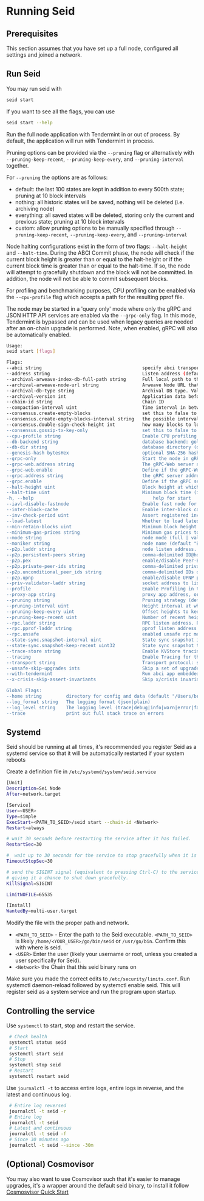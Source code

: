 # Running Seid

## Prerequisites
This section assumes that you have set up a full node, configured all settings and joined a network.

## Run Seid
You may run seid with
```bash
seid start
```

If you want to see all the flags, you can use
```bash
seid start --help
```
Run the full node application with Tendermint in or out of process. By
default, the application will run with Tendermint in process.

Pruning options can be provided via the `--pruning` flag or alternatively with `--pruning-keep-recent`,
`--pruning-keep-every`, and `--pruning-interval` together.

For `--pruning` the options are as follows:

- default: the last 100 states are kept in addition to every 500th state; pruning at 10 block intervals
- nothing: all historic states will be saved, nothing will be deleted (i.e. archiving node)
- everything: all saved states will be deleted, storing only the current and previous state; pruning at 10 block intervals
- custom: allow pruning options to be manually specified through `--pruning-keep-recent`, `--pruning-keep-every`, and `--pruning-interval`

Node halting configurations exist in the form of two flags: `--halt-height` and `--halt-time`. During
the ABCI Commit phase, the node will check if the current block height is greater than or equal to
the halt-height or if the current block time is greater than or equal to the halt-time. If so, the
node will attempt to gracefully shutdown and the block will not be committed. In addition, the node
will not be able to commit subsequent blocks.

For profiling and benchmarking purposes, CPU profiling can be enabled via the `--cpu-profile` flag
which accepts a path for the resulting pprof file.

The node may be started in a 'query only' mode where only the gRPC and JSON HTTP
API services are enabled via the `--grpc-only` flag. In this mode, Tendermint is
bypassed and can be used when legacy queries are needed after an on-chain upgrade
is performed. Note, when enabled, gRPC will also be automatically enabled.

```bash
Usage:
seid start [flags]

Flags:
--abci string                                     specify abci transport (socket | grpc) (default "socket")
--address string                                  Listen address (default "tcp://0.0.0.0:26658")
--archival-arweave-index-db-full-path string      Full local path to the levelDB used for indexing arweave data
--archival-arweave-node-url string                Arweave Node URL that stores archived data
--archival-db-type string                         Archival DB type. Valid options: arweave
--archival-version int                            Application data before this version is stored in archival DB
--chain-id string                                 Chain ID
--compaction-interval uint                        Time interval in between forced levelDB compaction. 0 means no forced compaction.
--consensus.create-empty-blocks                   set this to false to only produce blocks when there are txs or when the AppHash changes (default true)
--consensus.create-empty-blocks-interval string   the possible interval between empty blocks (default "0s")
--consensus.double-sign-check-height int          how many blocks to look back to check existence of the node's consensus votes before joining consensus
--consensus.gossip-tx-key-only                    set this to false to gossip entire data rather than just the key (default true)
--cpu-profile string                              Enable CPU profiling and write to the provided file
--db-backend string                               database backend: goleveldb | cleveldb | boltdb | rocksdb | badgerdb (default "goleveldb")
--db-dir string                                   database directory (default "data")
--genesis-hash bytesHex                           optional SHA-256 hash of the genesis file
--grpc-only                                       Start the node in gRPC query only mode (no Tendermint process is started)
--grpc-web.address string                         The gRPC-Web server address to listen on (default "0.0.0.0:9091")
--grpc-web.enable                                 Define if the gRPC-Web server should be enabled. (Note: gRPC must also be enabled.) (default true)
--grpc.address string                             the gRPC server address to listen on (default "0.0.0.0:9090")
--grpc.enable                                     Define if the gRPC server should be enabled (default true)
--halt-height uint                                Block height at which to gracefully halt the chain and shutdown the node
--halt-time uint                                  Minimum block time (in Unix seconds) at which to gracefully halt the chain and shutdown the node
-h, --help                                            help for start
--iavl-disable-fastnode                           Enable fast node for IAVL tree (default true)
--inter-block-cache                               Enable inter-block caching (default true)
--inv-check-period uint                           Assert registered invariants every N blocks
--load-latest                                     Whether to load latest version from store immediately after app creation (default true)
--min-retain-blocks uint                          Minimum block height offset during ABCI commit to prune Tendermint blocks
--minimum-gas-prices string                       Minimum gas prices to accept for transactions; Any fee in a tx must meet this minimum (e.g. 0.01photino;0.0001stake)
--mode string                                     node mode (full | validator | seed) (default "full")
--moniker string                                  node name (default "Brandons-MacBook-Pro.local")
--p2p.laddr string                                node listen address. (0.0.0.0:0 means any interface, any port) (default "tcp://0.0.0.0:26656")
--p2p.persistent-peers string                     comma-delimited ID@host:port persistent peers
--p2p.pex                                         enable/disable Peer-Exchange (default true)
--p2p.private-peer-ids string                     comma-delimited private peer IDs
--p2p.unconditional_peer_ids string               comma-delimited IDs of unconditional peers
--p2p.upnp                                        enable/disable UPNP port forwarding
--priv-validator-laddr string                     socket address to listen on for connections from external priv-validator process
--profile                                         Enable Profiling in the application
--proxy-app string                                proxy app address, or one of: 'kvstore', 'persistent_kvstore', 'e2e' or 'noop' for local testing. (default "tcp://127.0.0.1:26658")
--pruning string                                  Pruning strategy (default|nothing|everything|custom) (default "default")
--pruning-interval uint                           Height interval at which pruned heights are removed from disk (ignored if pruning is not 'custom')
--pruning-keep-every uint                         Offset heights to keep on disk after 'keep-every' (ignored if pruning is not 'custom')
--pruning-keep-recent uint                        Number of recent heights to keep on disk (ignored if pruning is not 'custom')
--rpc.laddr string                                RPC listen address. Port required (default "tcp://127.0.0.1:26657")
--rpc.pprof-laddr string                          pprof listen address (https://golang.org/pkg/net/http/pprof)
--rpc.unsafe                                      enabled unsafe rpc methods
--state-sync.snapshot-interval uint               State sync snapshot interval
--state-sync.snapshot-keep-recent uint32          State sync snapshot to keep (default 2)
--trace-store string                              Enable KVStore tracing to an output file
--tracing                                         Enable Tracing for the app
--transport string                                Transport protocol: socket, grpc (default "socket")
--unsafe-skip-upgrades ints                       Skip a set of upgrade heights to continue the old binary
--with-tendermint                                 Run abci app embedded in-process with tendermint (default true)
--x-crisis-skip-assert-invariants                 Skip x/crisis invariants check on startup

Global Flags:
--home string         directory for config and data (default "/Users/brandon/.sei")
--log_format string   The logging format (json|plain)
--log_level string    The logging level (trace|debug|info|warn|error|fatal|panic)
--trace               print out full stack trace on errors
```

## Systemd
Seid should be running at all times, it's recommended you register Seid as a systemd service so that it will be automatically restarted if your system reboots

Create a definition file in `/etc/systemd/system/seid.service`
```bash
[Unit]
Description=Sei Node
After=network.target

[Service]
User=<USER>
Type=simple
ExecStart=<PATH_TO_SEID>/seid start --chain-id <Network>
Restart=always

# wait 30 seconds before restarting the service after it has failed.
RestartSec=30

#  wait up to 30 seconds for the service to stop gracefully when it is being stopped.
TimeoutStopSec=30

# send the SIGINT signal (equivalent to pressing Ctrl-C) to the service process when it is being stopped
# giving it a chance to shut down gracefully.
KillSignal=SIGINT

LimitNOFILE=65535

[Install]
WantedBy=multi-user.target
```

Modify the file with the proper path and network.

- `<PATH_TO_SEID>` - Enter the path to the Seid executable. `<PATH_TO_SEID>` is likely `/home/<YOUR_USER>/go/bin/seid` or `/usr/go/bin`. Confirm this with where is seid.
- `<USER>` Enter the user (likely your username or root, unless you created a user specifically for Seid).
- `<Network>` the Chain that this seid binary runs on

Make sure you made the correct edits to `/etc/security/limits.conf`.
Run systemctl daemon-reload followed by systemctl enable seid. This will register seid as a system service and run the program upon startup.

## Controlling the service
Use `systemctl` to start, stop and restart the service.
```bash
 # Check health
 systemctl status seid
 # Start
 systemctl start seid
 # Stop
 systemctl stop seid
 # Restart
 systemctl restart seid
```

Use `journalctl -t` to access entire logs, entire logs in reverse, and the latest and continuous log.
```bash
 # Entire log reversed
 journalctl -t seid -r
 # Entire log
 journalctl -t seid
 # Latest and continuous
 journalctl -t seid -f
 # Since 30 minutes ago
 journalctl -t seid --since -30m
```

## (Optional) Cosmovisor

You may also want to use Cosmovisor such that it's easier to manage upgrades, it's a wrapper around the default seid
binary, to install it follow [Cosmosvisor Quick Start](https://docs.cosmos.network/v0.45/run-node/cosmovisor.html)
